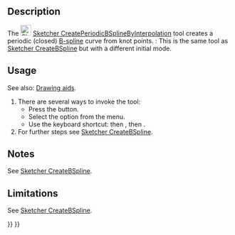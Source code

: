 <languages/>

{{Docnav
|[[Sketcher_CreateBSplineByInterpolation|B-Spline From Knots]]
|[[Sketcher_ToggleConstruction|Toggle Construction Geometry]]
|[[Sketcher_Workbench|Sketcher]]
|IconL=Sketcher_CreateBSplineByInterpolation.svg
|IconR=Sketcher_ToggleConstruction.svg
|IconC=Workbench_Sketcher.svg
}}

{{GuiCommand
|Name=Sketcher CreatePeriodicBSplineByInterpolation
|MenuLocation=Sketch → Geometries → Periodic B-Spline From Knots
|Workbenches=[[Sketcher_Workbench|Sketcher]]
|Shortcut={{KEY|G}} {{KEY|B}} {{KEY|O}}
|Version=0.21
|SeeAlso=[[Sketcher_CreateBSpline|Sketcher CreateBSpline]]
}}

==Description==

The [[Image:Sketcher_CreatePeriodicBSplineByInterpolation.svg|24px]] [[Sketcher_CreatePeriodicBSplineByInterpolation|Sketcher CreatePeriodicBSplineByInterpolation]] tool creates a periodic (closed) [[B-Splines|B-spline]] curve from knot points. {{Version|1.0}}: This is the same tool as [[Sketcher_CreateBSpline|Sketcher CreateBSpline]] but with a different initial mode.

==Usage==

See also: [[Sketcher_Workbench#Drawing_aids|Drawing aids]].

# There are several ways to invoke the tool:
#* Press the {{Button|[[Image:Sketcher_CreatePeriodicBSplineByInterpolation.svg|16px]] [[Sketcher_CreatePeriodicBSplineByInterpolation|Periodic B-Spline From Knots]]}} button.
#* Select the {{MenuCommand|Sketch → Geometries → [[Image:Sketcher_CreatePeriodicBSplineByInterpolation.svg|16px]] Periodic B-Spline From Knots}} option from the menu.
#* Use the keyboard shortcut: {{KEY|G}} then {{KEY|B}}, then {{KEY|O}}.
# For further steps see [[Sketcher_CreateBSpline#Usage|Sketcher CreateBSpline]].

==Notes==

See [[Sketcher_CreateBSpline#Notes|Sketcher CreateBSpline]].

==Limitations== 

See [[Sketcher_CreateBSpline#Limitations|Sketcher CreateBSpline]].


{{Docnav
|[[Sketcher_CreateBSplineByInterpolation|B-Spline From Knots]]
|[[Sketcher_ToggleConstruction|Toggle Construction Geometry]]
|[[Sketcher_Workbench|Sketcher]]
|IconL=Sketcher_CreateBSplineByInterpolation.svg
|IconR=Sketcher_ToggleConstruction.svg
|IconC=Workbench_Sketcher.svg
}}

{{Sketcher_Tools_navi{{#translation:}}}}
{{Userdocnavi{{#translation:}}}}